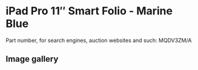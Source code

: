 
# iPad Pro 11″ Smart Folio - Marine Blue

Part number, for search engines, auction websites and such: MQDV3ZM/A

## Image gallery

<div style={{ width: "768px" }}>
  <GalleryComponent
    images={[
      {
        original: "/everysource/MQDV3.webp",
        thumbnail: "/everypreview/MQDV3.webp",
      },
      {
        original: "/everysource/MQDV3_AV1.webp",
        thumbnail: "/everypreview/MQDV3_AV1.webp",
      },
      {
        original: "/everysource/MQDV3_AV2.webp",
        thumbnail: "/everypreview/MQDV3_AV2.webp",
      },
      {
        original: "/everysource/MQDV3_AV3.webp",
        thumbnail: "/everypreview/MQDV3_AV3.webp",
      },
      {
        original: "/everysource/MQDV3_AV4.webp",
        thumbnail: "/everypreview/MQDV3_AV4.webp",
      }
    ]}
  />
</div>